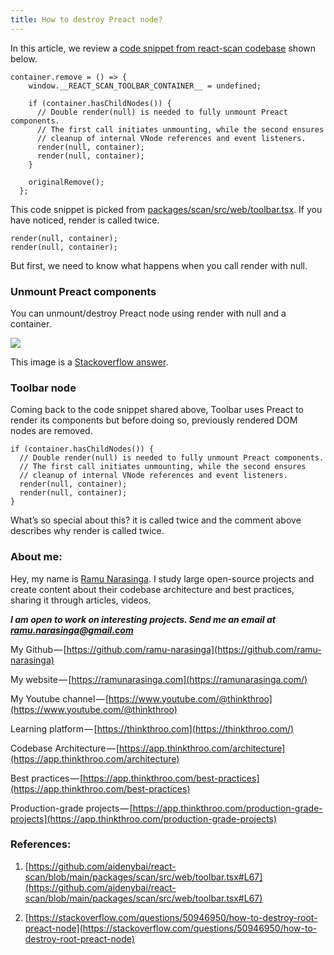 ```yaml
---
title: How to destroy Preact node?
---
```


In this article, we review a [code snippet from react-scan codebase](https://github.com/aidenybai/react-scan/blob/main/packages/scan/src/web/toolbar.tsx#L67) shown below.

```plaintext
container.remove = () => {
    window.__REACT_SCAN_TOOLBAR_CONTAINER__ = undefined;

    if (container.hasChildNodes()) {
      // Double render(null) is needed to fully unmount Preact components.
      // The first call initiates unmounting, while the second ensures
      // cleanup of internal VNode references and event listeners.
      render(null, container);
      render(null, container);
    }

    originalRemove();
  };
```

This code snippet is picked from [packages/scan/src/web/toolbar.tsx](https://github.com/aidenybai/react-scan/blob/main/packages/scan/src/web/toolbar.tsx#L67). If you have noticed, render is called twice.

```plaintext
render(null, container);
render(null, container);
```

But first, we need to know what happens when you call render with null.

### Unmount Preact components

You can unmount/destroy Preact node using render with null and a container.

![](https://cdn-images-1.medium.com/max/1000/1*93okNIiaUs-mHtUim2EUiA.png)

This image is a [Stackoverflow answer](https://stackoverflow.com/questions/50946950/how-to-destroy-root-preact-node).

### Toolbar node

Coming back to the code snippet shared above, Toolbar uses Preact to render its components but before doing so, previously rendered DOM nodes are removed. 

```plaintext
if (container.hasChildNodes()) {
  // Double render(null) is needed to fully unmount Preact components.
  // The first call initiates unmounting, while the second ensures
  // cleanup of internal VNode references and event listeners.
  render(null, container);
  render(null, container);
}
```

What’s so special about this? it is called twice and the comment above describes why render is called twice.

### About me:

Hey, my name is [Ramu Narasinga](https://ramunarasinga.com). I study large open-source projects and create content about their codebase architecture and best practices, sharing it through articles, videos.

***I am open to work on interesting projects. Send me an email at ramu.narasinga@gmail.com***

My Github — [https://github.com/ramu-narasinga](https://github.com/ramu-narasinga)

My website — [https://ramunarasinga.com](https://ramunarasinga.com/)

My Youtube channel — [https://www.youtube.com/@thinkthroo](https://www.youtube.com/@thinkthroo)

Learning platform — [https://thinkthroo.com](https://thinkthroo.com/)

Codebase Architecture — [https://app.thinkthroo.com/architecture](https://app.thinkthroo.com/architecture)

Best practices — [https://app.thinkthroo.com/best-practices](https://app.thinkthroo.com/best-practices)

Production-grade projects — [https://app.thinkthroo.com/production-grade-projects](https://app.thinkthroo.com/production-grade-projects)

### References:

1. [https://github.com/aidenybai/react-scan/blob/main/packages/scan/src/web/toolbar.tsx#L67](https://github.com/aidenybai/react-scan/blob/main/packages/scan/src/web/toolbar.tsx#L67)
    
2. [https://stackoverflow.com/questions/50946950/how-to-destroy-root-preact-node](https://stackoverflow.com/questions/50946950/how-to-destroy-root-preact-node)